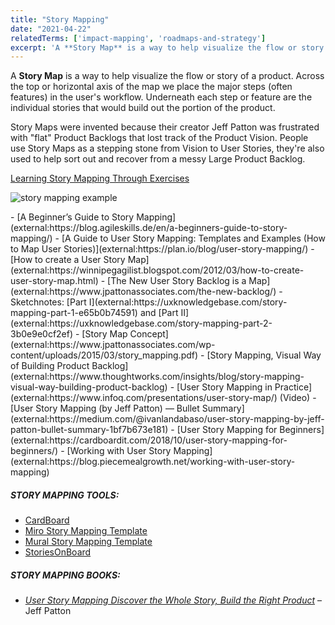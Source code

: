 ```yaml
---
title: "Story Mapping"
date: "2021-04-22"
relatedTerms: ['impact-mapping', 'roadmaps-and-strategy']
excerpt: 'A **Story Map** is a way to help visualize the flow or story of a product. Across the top'
---
```


A **Story Map** is a way to help visualize the flow or story of a product. Across the top or horizontal axis of the map we place the major steps (often features) in the user's workflow. Underneath each step or feature are the individual stories that would build out the portion of the product.

Story Maps were invented because their creator Jeff Patton was frustrated with "flat" Product Backlogs that lost track of the Product Vision. People use Story Maps as a stepping stone from Vision to User Stories, they're also used to help sort out and recover from a messy Large Product Backlog.

[Learning Story Mapping Through Exercises](/blog/learning-story-mapping-exercises)

![story mapping example](src/content/glossary/story-mapping/images/story-mapping.png)

<HighlightBox heading="Resource Links" variant="resourceLinks">
- [A Beginner’s Guide to Story Mapping](external:https://blog.agileskills.de/en/a-beginners-guide-to-story-mapping/)
- [A Guide to User Story Mapping: Templates and Examples (How to Map User Stories)](external:https://plan.io/blog/user-story-mapping/)
- [How to create a User Story Map](external:https://winnipegagilist.blogspot.com/2012/03/how-to-create-user-story-map.html)
- [The New User Story Backlog is a Map](external:https://www.jpattonassociates.com/the-new-backlog/)
- Sketchnotes: [Part I](external:https://uxknowledgebase.com/story-mapping-part-1-e65b0b74591) and [Part II](external:https://uxknowledgebase.com/story-mapping-part-2-3b0e9e0cf2ef)
- [Story Map Concept](external:https://www.jpattonassociates.com/wp-content/uploads/2015/03/story_mapping.pdf)
- [Story Mapping, Visual Way of Building Product Backlog](external:https://www.thoughtworks.com/insights/blog/story-mapping-visual-way-building-product-backlog)
- [User Story Mapping in Practice](external:https://www.infoq.com/presentations/user-story-map/) (Video)
- [User Story Mapping (by Jeff Patton) — Bullet Summary](external:https://medium.com/@ivanlandabaso/user-story-mapping-by-jeff-patton-bullet-summary-1bf7b673e181)
- [User Story Mapping for Beginners](external:https://cardboardit.com/2018/10/user-story-mapping-for-beginners/)
- [Working with User Story Mapping](external:https://blog.piecemealgrowth.net/working-with-user-story-mapping)

##### STORY MAPPING TOOLS:

- [CardBoard](external:https://cardboardit.com/)
- [Miro Story Mapping Template](external:https://miro.com/templates/user-story-map/)
- [Mural Story Mapping Template](external:https://www.mural.co/templates/user-story-map)
- [StoriesOnBoard](external:https://storiesonboard.com/)

##### STORY MAPPING BOOKS:

- [_User Story Mapping Discover the Whole Story, Build the Right Product_](external:https://www.amazon.ca/User-Story-Mapping-Discover-Product/dp/14919049093/) – Jeff Patton
</HighlightBox>
